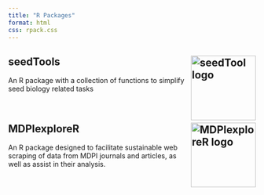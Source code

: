 ```yaml
---
title: "R Packages"
format: html
css: rpack.css
---
```


<h2>**seedTools** <a href="https://pgomba.github.io/seedTools/"> <img src="images/seed_logo.png" alt="seedTool logo" width="132" style="float: right;" /> </a> </h2>

An R package with a collection of functions to simplify seed biology related tasks

<br>


<h2>**MDPIexploreR**  <a href="https://pgomba.github.io/MDPI_explorer/"><img src="images/mdpiexplorer_logo.png" alt="MDPIexploreR logo" width="132" style="float: right;" /> </a> </h2>

An R package designed to facilitate sustainable web scraping of data from MDPI journals and articles, as well as assist in their analysis.
